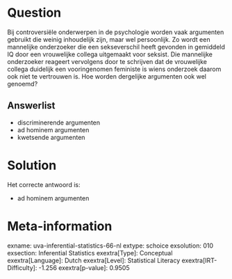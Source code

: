 Question
========

Bij controversiële onderwerpen in de psychologie worden vaak argumenten
gebruikt die weinig inhoudelijk zijn, maar wel persoonlijk. Zo wordt een
mannelijke onderzoeker die een sekseverschil heeft gevonden in gemiddeld
IQ door een vrouwelijke collega uitgemaakt voor seksist. Die mannelijke
onderzoeker reageert vervolgens door te schrijven dat de vrouwelijke
collega duidelijk een vooringenomen feministe is wiens onderzoek daarom
ook niet te vertrouwen is. Hoe worden dergelijke argumenten ook wel
genoemd?

Answerlist
----------

* discriminerende argumenten
* ad hominem argumenten
* kwetsende argumenten

Solution
========

Het correcte antwoord is: 

* ad hominem argumenten

Meta-information
================
exname: uva-inferential-statistics-66-nl
extype: schoice
exsolution: 010
exsection: Inferential Statistics
exextra[Type]: Conceptual
exextra[Language]: Dutch
exextra[Level]: Statistical Literacy
exextra[IRT-Difficulty]: -1.256
exextra[p-value]: 0.9505
